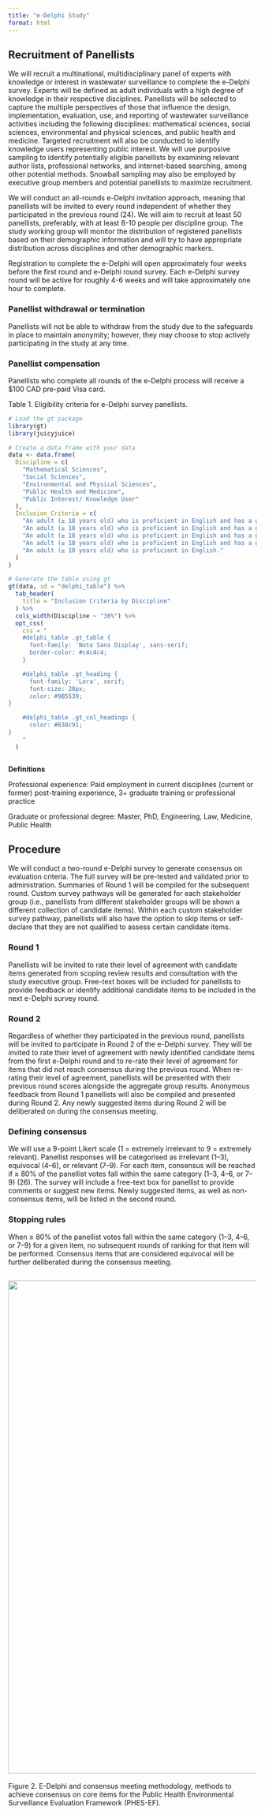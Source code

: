 ```yaml
---
title: "e-Delphi Study"
format: html
---
```

## Recruitment of Panellists
We will recruit a multinational, multidisciplinary panel of experts with knowledge or interest in wastewater surveillance to complete the e-Delphi survey. Experts will be defined as adult individuals with a high degree of knowledge in their respective disciplines. Panellists will be selected to capture the multiple perspectives of those that influence the design, implementation, evaluation, use, and reporting of wastewater surveillance activities including the following disciplines: mathematical sciences, social sciences, environmental and physical sciences, and public health and medicine. Targeted recruitment will also be conducted to identify knowledge users representing public interest. We will use purposive sampling to identify potentially eligible panellists by examining relevant author lists, professional networks, and internet-based searching, among other potential methods. Snowball sampling may also be employed by executive group members and potential panellists to maximize recruitment. 

We will conduct an all-rounds e-Delphi invitation approach, meaning that panellists will be invited to every round independent of whether they participated in the previous round (24). We will aim to recruit at least 50 panellists, preferably, with at least 8-10 people per discipline group. The study working group will monitor the distribution of registered panellists based on their demographic information and will try to have appropriate distribution across disciplines and other demographic markers. 

Registration to complete the e-Delphi will open approximately four weeks before the first round and e-Delphi round survey. Each e-Delphi survey round will be active for roughly 4-6 weeks and will take approximately one hour to complete. 

### Panellist withdrawal or termination
Panellists will not be able to withdraw from the study due to the safeguards in place to maintain anonymity; however, they may choose to stop actively participating in the study at any time. 

### Panellist compensation
Panellists who complete all rounds of the e-Delphi process will receive a $100 CAD pre-paid Visa card.

Table 1. Eligibility criteria for e-Delphi survey panellists.
```r

# Load the gt package
library(gt)
library(juicyjuice)

# Create a data frame with your data
data <- data.frame(
  Discipline = c(
    "Mathematical Sciences", 
    "Social Sciences", 
    "Environmental and Physical Sciences",
    "Public Health and Medicine",
    "Public Interest/ Knowledge User"
  ),
  Inclusion_Criteria = c(
    "An adult (≥ 18 years old) who is proficient in English and has a graduate degree in one of the listed specializations, or more than ≥ 3 years of professional experience, or ≥ 2 peer-reviewed publications relating to wastewater surveillance.",
    "An adult (≥ 18 years old) who is proficient in English and has a graduate degree in one of the listed specializations, or more than ≥ 3 years of professional experience, or has relevant lived experience.",
    "An adult (≥ 18 years old) who is proficient in English and has a graduate degree in one of the listed specializations, or more than ≥ 3 years of professional experience, or ≥ 2 peer-reviewed publications relating to wastewater surveillance.",
    "An adult (≥ 18 years old) who is proficient in English and has a graduate degree in one of the listed specializations, or more than ≥ 3 years of professional experience, or ≥ 2 peer-reviewed publications relating to wastewater surveillance.",
    "An adult (≥ 18 years old) who is proficient in English."
  )
)

# Generate the table using gt
gt(data, id = "delphi_table") %>%
  tab_header(
    title = "Inclusion Criteria by Discipline"
  ) %>%
  cols_width(Discipline ~ "30%") %>%
  opt_css(
    css = "
    #delphi_table .gt_table {
      font-family: 'Noto Sans Display', sans-serif;
      border-color: #c4c4c4;
    }

    #delphi_table .gt_heading {
      font-family: 'Lora', serif;
      font-size: 20px;
      color: #9B5539;
}

    #delphi_table .gt_col_headings {
      color: #838c91;
}
    "
  )



```

**Definitions**

Professional experience: Paid employment in current disciplines (current or former) post-training experience, 3+ graduate training or professional practice

Graduate or professional degree: Master, PhD, Engineering, Law, Medicine, Public Health

## Procedure
We will conduct a two-round e-Delphi survey to generate consensus on evaluation criteria. The full survey will be pre-tested and validated prior to administration. Summaries of Round 1 will be compiled for the subsequent round. Custom survey pathways will be generated for each stakeholder group (i.e., panellists from different stakeholder groups will be shown a different collection of candidate items). Within each custom stakeholder survey pathway, panellists will also have the option to skip items or self-declare that they are not qualified to assess certain candidate items.

### Round 1
Panellists will be invited to rate their level of agreement with candidate items generated from scoping review results and consultation with the study executive group. Free-text boxes will be included for panellists to provide feedback or identify additional candidate items to be included in the next e-Delphi survey round. 

### Round 2
Regardless of whether they participated in the previous round, panellists will be invited to participate in Round 2 of the e-Delphi survey. They will be invited to rate their level of agreement with newly identified candidate items from the first e-Delphi round and to re-rate their level of agreement for items that did not reach consensus during the previous round. When re-rating their level of agreement, panellists will be presented with their previous round scores alongside the aggregate group results. Anonymous feedback from Round 1 panellists will also be compiled and presented during Round 2. Any newly suggested items during Round 2 will be deliberated on during the consensus meeting.

### Defining consensus
We will use a 9-point Likert scale (1 = extremely irrelevant to 9 = extremely relevant). Panellist responses will be categorised as irrelevant (1–3), equivocal (4–6), or relevant (7–9). For each item, consensus will be reached if ≥ 80% of the panellist votes fall within the same category (1–3, 4–6, or 7–9) (26). The survey will include a free-text box for panellist to provide comments or suggest new items. Newly suggested items, as well as non-consensus items, will be listed in the second round. 

### Stopping rules
When ≥ 80% of the panellist votes fall within the same category (1–3, 4–6, or 7–9) for a given item, no subsequent rounds of ranking for that item will be performed. Consensus items that are considered equivocal will be further deliberated during the consensus meeting.

## ![](images/Delphi_Consensus_Process - website.svg){fig-align="center" width="1000"}
Figure 2. E-Delphi and consensus meeting methodology, methods to achieve consensus on core items for the Public Health Environmental Surveillance Evaluation Framework (PHES-EF).














